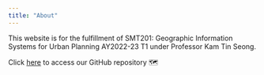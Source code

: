 ```yaml
---
title: "About"
---
```


This website is for the fulfillment of SMT201: Geographic Information Systems for Urban Planning AY2022-23 T1 under Professor Kam Tin Seong.

Click [here](https://github.com/smt201-group9/GISProject_Group9) to access our GitHub repository 🗺️
